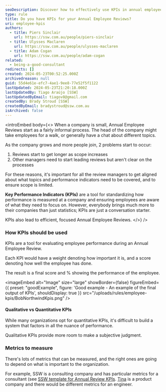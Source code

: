 ```yaml
---
seoDescription: Discover how to effectively use KPIs in annual employee reviews for growing companies
type: rule
title: Do you have KPIs for your Annual Employee Reviews?
uri: employee-kpis
authors:
  - title: Piers Sinclair
    url: https://ssw.com.au/people/piers-sinclair
  - title: Ulysses Maclaren
    url: https://ssw.com.au/people/ulysses-maclaren
  - title: Adam Cogan
    url: https://ssw.com.au/people/adam-cogan
related:
  - being-a-good-consultant
redirects: []
created: 2024-05-23T00:52:25.000Z
archivedreason: null
guid: 55d4e61e-efc7-4ae1-9ee8-77e52f5f1122
lastUpdated: 2024-05-23T21:20:18.000Z
lastUpdatedBy: Tiago Araújo [SSW]
lastUpdatedByEmail: tiagov8@gmail.com
createdBy: Brady Stroud [SSW]
createdByEmail: bradystroud@ssw.com.au
isArchived: false
---
```


<introEmbed
  body={<>
When a company is small, Annual Employee Reviews start as a fairly informal process. The head of the company might take employees for a walk, or generally have a chat about different topics.

As the company grows and more people join, 2 problems start to occur:

1. Reviews start to get longer as scope increases
2. Other managers need to start leading reviews but aren't clear on the processes

For these reasons, it's important for all the review managers to get aligned about what topics and performance indicators need to be covered, and to ensure scope is limited.

**Key Performance Indicators (KPIs)** are a tool for standardizing how performance is measured at a company and ensuring employees are aware of what they need to focus on. However, everybody brings much more to their companies than just statistics; KPIs are just a conversation starter.

KPIs also lead to efficient, focused Annual Employee Reviews.
  </>}
/>
<youtubeEmbed url="https://youtu.be/EPoK7paJNbU" description="Video: Annual Reviews | Adam Cogan & Ulysses Maclaren | SSW Rules (8 min)" />

### How KPIs should be used

KPIs are a tool for evaluating employee performance during an Annual Employee Review.

Each KPI would have a weight denoting how important it is, and a score denoting how well the employee has done.

The result is a final score and % showing the performance of the employee.

<imageEmbed
  alt="Image"
  size="large"
  showBorder={false}
  figureEmbed={{
    preset: "goodExample",
    figure: 'Good example - An example of the final output of KPIs',
    shouldDisplay: true
  }}
  src="/uploads/rules/employee-kpis/BobNorthwindKpis.png"
/>

#### Qualitative vs Quantitative KPIs

While many organizations opt for quantitative KPIs, it's difficult to build a system that factors in all the nuance of performance.

Qualitative KPIs provide more room to make a subjective judgment.

### Metrics to measure

There's lots of metrics that can be measured, and the right ones are going to depend on what is important to the organization.

For example, SSW is a consulting company and has particular metrics for a consultant (see [SSW template for Annual Review KPIs](https://github.com/SSWConsulting/SSW.EmployeeKPIs).
[Tina](https://tina.io) is a product company and there would be different metrics for an engineer.

<!-- TODO: Add link to Tina KPIs -->
